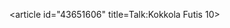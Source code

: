 <article id="43651606" title=Talk:Kokkola Futis 10>
	<talkpage id="43651606" title="Talk:Kokkola Futis 10">
{{WikiProject Football |class=stub |importance=low |Women=yes }}
	</talkpage>
</article>